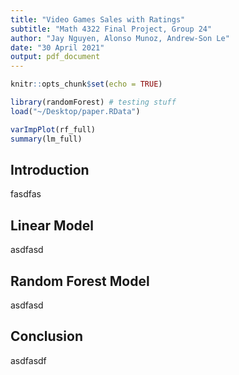 ```yaml
---
title: "Video Games Sales with Ratings"
subtitle: "Math 4322 Final Project, Group 24"
author: "Jay Nguyen, Alonso Munoz, Andrew-Son Le"
date: "30 April 2021"
output: pdf_document
---
```


```r
knitr::opts_chunk$set(echo = TRUE)
```


```r
library(randomForest) # testing stuff
load("~/Desktop/paper.RData")
```
```r
varImpPlot(rf_full)
summary(lm_full)
```

## Introduction
fasdfas  

## Linear Model
asdfasd  

## Random Forest Model
asdfasd  

## Conclusion
asdfasdf  
